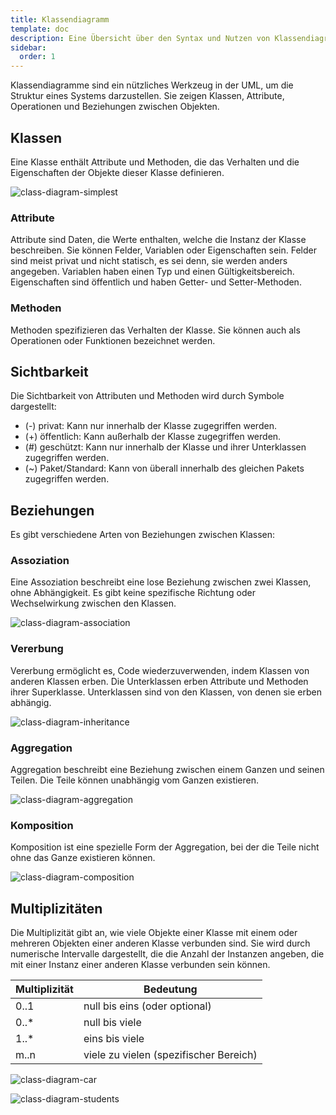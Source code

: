 ```yaml
---
title: Klassendiagramm
template: doc
description: Eine Übersicht über den Syntax und Nutzen von Klassendiagrammen.
sidebar:
  order: 1
---
```


Klassendiagramme sind ein nützliches Werkzeug in der UML, um die Struktur eines Systems darzustellen. Sie zeigen Klassen, Attribute, Operationen und Beziehungen zwischen Objekten.

## Klassen

Eine Klasse enthält Attribute und Methoden, die das Verhalten und die Eigenschaften der Objekte dieser Klasse definieren.

![class-diagram-simplest](../assets/class-diagram-simplest.svg)

### Attribute

Attribute sind Daten, die Werte enthalten, welche die Instanz der Klasse beschreiben. Sie können Felder, Variablen oder Eigenschaften sein. Felder sind meist privat und nicht statisch, es sei denn, sie werden anders angegeben. Variablen haben einen Typ und einen Gültigkeitsbereich. Eigenschaften sind öffentlich und haben Getter- und Setter-Methoden.

### Methoden

Methoden spezifizieren das Verhalten der Klasse. Sie können auch als Operationen oder Funktionen bezeichnet werden.

## Sichtbarkeit

Die Sichtbarkeit von Attributen und Methoden wird durch Symbole dargestellt:

- (-) privat: Kann nur innerhalb der Klasse zugegriffen werden.
- (+) öffentlich: Kann außerhalb der Klasse zugegriffen werden.
- (#) geschützt: Kann nur innerhalb der Klasse und ihrer Unterklassen zugegriffen werden.
- (~) Paket/Standard: Kann von überall innerhalb des gleichen Pakets zugegriffen werden.

## Beziehungen

Es gibt verschiedene Arten von Beziehungen zwischen Klassen:

### Assoziation

Eine Assoziation beschreibt eine lose Beziehung zwischen zwei Klassen, ohne Abhängigkeit. Es gibt keine spezifische Richtung oder Wechselwirkung zwischen den Klassen.

![class-diagram-association](../assets/class-diagram-association.svg)

### Vererbung

Vererbung ermöglicht es, Code wiederzuverwenden, indem Klassen von anderen Klassen erben. Die Unterklassen erben Attribute und Methoden ihrer Superklasse. Unterklassen sind von den Klassen, von denen sie erben abhängig.

![class-diagram-inheritance](../assets/class-diagram-inheritance.svg)

### Aggregation

Aggregation beschreibt eine Beziehung zwischen einem Ganzen und seinen Teilen. Die Teile können unabhängig vom Ganzen existieren.

![class-diagram-aggregation](../assets/class-diagram-aggregation.svg)

### Komposition

Komposition ist eine spezielle Form der Aggregation, bei der die Teile nicht ohne das Ganze existieren können.

![class-diagram-composition](../assets/class-diagram-composition.svg)

## Multiplizitäten

Die Multiplizität gibt an, wie viele Objekte einer Klasse mit einem oder mehreren Objekten einer anderen Klasse verbunden sind. Sie wird durch numerische Intervalle dargestellt, die die Anzahl der Instanzen angeben, die mit einer Instanz einer anderen Klasse verbunden sein können.

| Multiplizität | Bedeutung                       |
| ------------ | ----------------------------- |
| 0..1         | null bis eins (oder optional)     |
| 0..*         | null bis viele                  |
| 1..*         | eins bis viele                   |
| m..n         | viele zu vielen (spezifischer Bereich) | 

![class-diagram-car](../assets/class-diagram-car.svg)

![class-diagram-students](../assets/class-diagram-students.svg)

